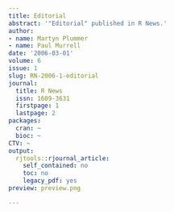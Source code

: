 ```yaml
---
title: Editorial
abstract: '"Editorial" published in R News.'
author:
- name: Martyn Plummer
- name: Paul Murrell
date: '2006-03-01'
volume: 6
issue: 1
slug: RN-2006-1-editorial
journal:
  title: R News
  issn: 1609-3631
  firstpage: 1
  lastpage: 2
packages:
  cran: ~
  bioc: ~
CTV: ~
output:
  rjtools::rjournal_article:
    self_contained: no
    toc: no
    legacy_pdf: yes
preview: preview.png

---
```


